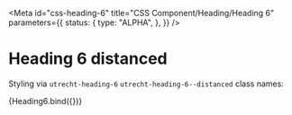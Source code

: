 <!-- @license CC0-1.0 -->



<Meta
  id="css-heading-6"
  title="CSS Component/Heading/Heading 6"
  parameters={{
    status: {
      type: "ALPHA",
    },
  }}
/>

# Heading 6 distanced

Styling via `utrecht-heading-6` `utrecht-heading-6--distanced` class names:

<Canvas>
  <Story
    name="--distanced"
    args={{
      distanced: true,
      textContent: "The Quick Brown Fox Jumps Over The Lazy Dog",
    }}
  >
    {Heading6.bind({})}
  </Story>
</Canvas>

